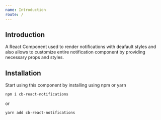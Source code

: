 ```yaml
---
name: Introduction
route: /
---
```


## Introduction


A React Component used to render notifications with deafault styles and also allows to customize entire notification component by providing necessary props and styles. 



## Installation

Start using this component by installing using npm or yarn 

    npm i cb-react-notifications

or 

    yarn add cb-react-notifications


